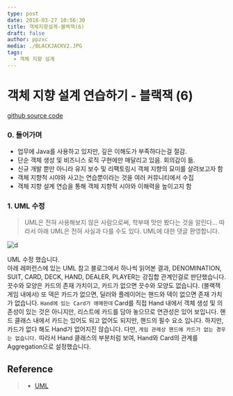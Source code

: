 ```yaml
---
type: post
date: 2018-03-27 10:56:30
title: 객체지향설계-블랙잭(6)
draft: false
author: ppzxc
media: ./BLACKJACKV2.JPG
tags:
  - 객체 지향 설계
---
```


# 객체 지향 설계 연습하기 - 블랙잭 (6)

[github source code](https://github.com/JungHa-Cho/BlackJack)

### 0. 들어가며

- 업무에 Java를 사용하고 있지만, 깊은 이해도가 부족하다는걸 절감.
- 단순 객체 생성 및 비즈니스 로직 구현에만 매달리고 있음. 회의감이 듦.
- 신규 개발 뿐만 아니라 유지 보수 및 리팩토링시 객체 지향의 묘미를 살려보고자 함
- 객체 지향적 시야와 사고는 연습뿐이라는 것을 여러 커뮤니티에서 수집
- 객체 지향 설계 연습을 통해 객체 지향적 시야와 이해력을 높이고지 함

### 1. UML 수정

> UML은 전혀 사용해보지 않은 사람으로써, 학부때 맛만 봤다는 것을 알린다... 따라서 아래 UML은 전혀 사실과 다를 수도 있다.
> UML에 대한 댓글 환영합니다.

![d](./BLACKJACKV2.JPG)

UML 수정 했습니다.  
아레 레퍼런스에 있는 UML 참고 블로그에서 하나씩 읽어본 결과, DENOMINATION, SUIT, CARD, DECK, HAND, DEALER, PLAYER는 강집합 관계인걸로 판단했습니다. 끗수와 모양은 카드의 존재 가치이고, 카드가 없으면 끗수와 모양도 없습니다. (블랙잭 게임 내에서) 또 덱은 카드가 없으면, 딜러와 플레이어는 핸드와 덱이 없으면 존재 가치가 없습니다. `Hand에 있는 Card가 애매한데` Card를 직접 Hand 내에서 객체 생성 및 의존성이 있는 것은 아니지만, 리스트에 카드를 담아 놓으므로 연관성은 있어 보입니다. 핸드 클래스 내에서 카드는 있어도 되고 없어도 되지만, 핸드의 필수 요소 입니다. 하지만, 카드가 없다 해도 Hand가 없어지진 않습니다. 다만, `게임 관례상 핸드에 카드가 없는 경우는 없습니다.` 따라서 Hand 클래스의 부분처럼 보여, Hand와 Card의 관계를 Aggregation으로 설정했습니다.

## Reference

> - [UML](http://geniusduck.tistory.com/entry/UML-%EA%B8%B0%EB%B3%B8%ED%8E%B8-%EA%B8%B0%EB%B3%B8-%ED%91%9C%EA%B8%B0-%ED%98%95%EC%8B%9D-%EB%B0%8F-%EA%B4%80%EA%B3%84%ED%91%9C%ED%98%84%EB%B2%95)
